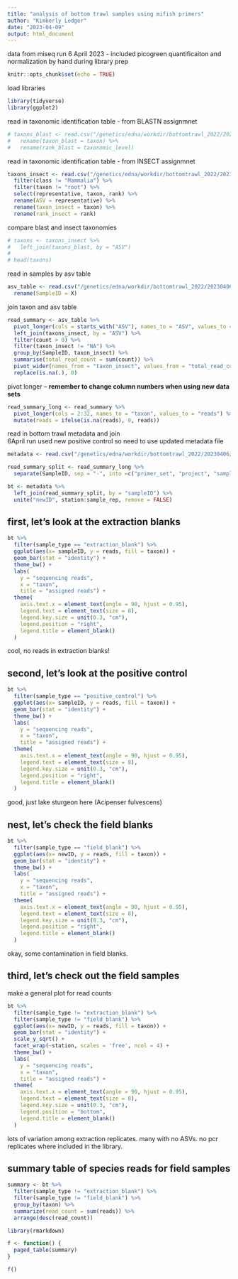 ```yaml
---
title: "analysis of bottom trawl samples using mifish primers"
author: "Kimberly Ledger"
date: "2023-04-09"
output: html_document
---
```


data from miseq run 6 April 2023 - included picogreen quantificaiton and normalization by hand during library prep

```r
knitr::opts_chunk$set(echo = TRUE)
```

load libraries
```r
library(tidyverse)
library(ggplot2)
```

read in taxonomic identification table - from BLASTN assignmnet
```r
# taxons_blast <- read.csv("/genetics/edna/workdir/bottomtrawl_2022/20230310/trimmed/filtered/outputs/asv_taxonomy_blastn.csv", row.names = 1) %>%
#   rename(taxon_blast = taxon) %>%
#   rename(rank_blast = taxonomic_level)
```

read in taxonomic identification table - from INSECT assignmnet
```r
taxons_insect <- read.csv("/genetics/edna/workdir/bottomtrawl_2022/20230406/trimmed/filtered/outputs/asv_taxonomy_insect.csv", row.names = 1) %>%
  filter(class != "Mammalia") %>%
  filter(taxon != "root") %>%
  select(representative, taxon, rank) %>%
  rename(ASV = representative) %>%
  rename(taxon_insect = taxon) %>%
  rename(rank_insect = rank)
```

compare blast and insect taxonomies 
```r
# taxons <- taxons_insect %>%
#   left_join(taxons_blast, by = "ASV")
# 
# head(taxons)
```


read in samples by asv table
```r
asv_table <- read.csv("/genetics/edna/workdir/bottomtrawl_2022/20230406/trimmed/filtered/outputs/ASVtable.csv") %>%
  rename(SampleID = X)
```

join taxon and asv table
```r
read_summary <- asv_table %>%
  pivot_longer(cols = starts_with("ASV"), names_to = "ASV", values_to = "count") %>%
  left_join(taxons_insect, by = "ASV") %>%
  filter(count > 0) %>%
  filter(taxon_insect != "NA") %>%
  group_by(SampleID, taxon_insect) %>%
  summarise(total_read_count = sum(count)) %>%
  pivot_wider(names_from = "taxon_insect", values_from = "total_read_count") %>%
  replace(is.na(.), 0)
```

pivot longer -- **remember to change column numbers when using new data sets** 
```r
read_summary_long <- read_summary %>%
  pivot_longer(cols = 2:32, names_to = "taxon", values_to = "reads") %>%
  mutate(reads = ifelse(is.na(reads), 0, reads))
```


read in bottom trawl metadata and join  
6April run used new positive control so need to use updated metadata file 
```r
metadata <- read.csv("/genetics/edna/workdir/bottomtrawl_2022/20230406/bottomtrawl_metadata_20230406.csv")

read_summary_split <- read_summary_long %>%
  separate(SampleID, sep = "-", into =c("primer_set", "project", "sampleID"))

bt <- metadata %>%
  left_join(read_summary_split, by = "sampleID") %>%
  unite("newID", station:sample_rep, remove = FALSE)
```


## first, let's look at the extraction blanks
```r
bt %>%
  filter(sample_type == "extraction_blank") %>%
  ggplot(aes(x= sampleID, y = reads, fill = taxon)) +
  geom_bar(stat = "identity") + 
  theme_bw() +
  labs(
    y = "sequencing reads",
    x = "taxon",
    title = "assigned reads") + 
  theme(
    axis.text.x = element_text(angle = 90, hjust = 0.95),
    legend.text = element_text(size = 8),
    legend.key.size = unit(0.3, "cm"),
    legend.position = "right",
    legend.title = element_blank()
  )
```

cool, no reads in extraction blanks! 

## second, let's look at the positive control
```r
bt %>%
  filter(sample_type == "positive_control") %>%
  ggplot(aes(x= sampleID, y = reads, fill = taxon)) +
  geom_bar(stat = "identity") + 
  theme_bw() +
  labs(
    y = "sequencing reads",
    x = "taxon",
    title = "assigned reads") + 
  theme(
    axis.text.x = element_text(angle = 90, hjust = 0.95),
    legend.text = element_text(size = 8),
    legend.key.size = unit(0.3, "cm"),
    legend.position = "right",
    legend.title = element_blank()
  )
```

good, just lake sturgeon here (Acipenser fulvescens)

## nest, let's check the field blanks 

```r
bt %>%
  filter(sample_type == "field_blank") %>%
  ggplot(aes(x= newID, y = reads, fill = taxon)) +
  geom_bar(stat = "identity") + 
  theme_bw() +
  labs(
    y = "sequencing reads",
    x = "taxon",
    title = "assigned reads") + 
  theme(
    axis.text.x = element_text(angle = 90, hjust = 0.95),
    legend.text = element_text(size = 8),
    legend.key.size = unit(0.3, "cm"),
    legend.position = "right",
    legend.title = element_blank()
  )
```

okay, some contamination in field blanks.

## third, let's check out the field samples 

make a general plot for read counts  
```r
bt %>%
  filter(sample_type != "extraction_blank") %>%
  filter(sample_type != "field_blank") %>%
  ggplot(aes(x= newID, y = reads, fill = taxon)) +
  geom_bar(stat = "identity") + 
  scale_y_sqrt() +
  facet_wrap(~station, scales = 'free', ncol = 4) + 
  theme_bw() +
  labs(
    y = "sequencing reads",
    x = "taxon",
    title = "assigned reads") + 
  theme(
    axis.text.x = element_text(angle = 90, hjust = 0.95),
    legend.text = element_text(size = 8),
    legend.key.size = unit(0.3, "cm"),
    legend.position = "bottom",
    legend.title = element_blank()
  )
```

lots of variation among extraction replicates. many with no ASVs. no pcr replicates where included in the library. 

## summary table of species reads for field samples 

```r
summary <- bt %>%
  filter(sample_type != "extraction_blank") %>%
  filter(sample_type != "field_blank") %>% 
  group_by(taxon) %>%
  summarize(read_count = sum(reads)) %>%
  arrange(desc(read_count))

library(rmarkdown)

f <- function() {
  paged_table(summary)
}

f()
```


